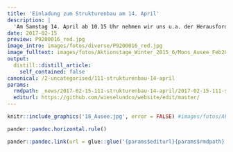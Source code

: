 ```yaml
---
title: 'Einladung zum Strukturenbau am 14. April'
description: |
  'Am Samstag 14. April ab 10.15 Uhr nehmen wir uns u.a. der Herausforderung "Zugerstrasse" an. Durchschnittlich 17'000 Fahrzeuge verkehren täglich über die Hirzel Passstrasse. Da u.a. Kleinraubtiere gelegentlich die Strasse  queren müssen, versuchen wir Deckungsmöglichkeiten entlang der Strasse zu schaffen. Somit haben sie eine Alternative zur "Flucht nach vorne", wenn ein Fahrzeug naht.  Der Landwirt in der Kräh (Horgen) freut sich aber auch über tatkräftige Unterstützung, um die nützlichen Mäusejäger mittels Strukturenbau näher an die "geplagten" Wiesen heranzuführen.   Damit wir den Aktiven einen Zmittag offerieren können, ist eine Anmeldung bis 12. April erwünscht.  DOWNLOAD DETAILS AKTIONSTAG KRÄH HORGEN'
date: 2017-02-15
preview: P9200016_red.jpg
image_intro: images/fotos/diverse/P9200016_red.jpg
image_fulltext: images/fotos/Aktionstage_Winter_2015_6/Moos_Ausee_Feb2017/18_Ausee.jpg
output:
  distill::distill_article:
    self_contained: false
canonical: /2-uncategorised/111-strukturenbau-14-april
params:
  rmdpath: _news/2017-02-15-111-strukturenbau-14-april/2017-02-15-111-strukturenbau-14-april.Rmd
  editurl: https://github.com/wieselundco/website/edit/master/
---
```



```r
knitr::include_graphics('18_Ausee.jpg', error = FALSE) #images/fotos/Aktionstage_Winter_2015_6/Moos_Ausee_Feb2017/18_Ausee.jpg
```



```r
pander::pandoc.horizontal.rule()

pander::pandoc.link(url = glue::glue('{params$editurl}{params$rmdpath}'),text = 'Artikel bearbeiten')
```

<!--http://wieselundco.ch/2-uncategorised/111-strukturenbau-14-april-->
